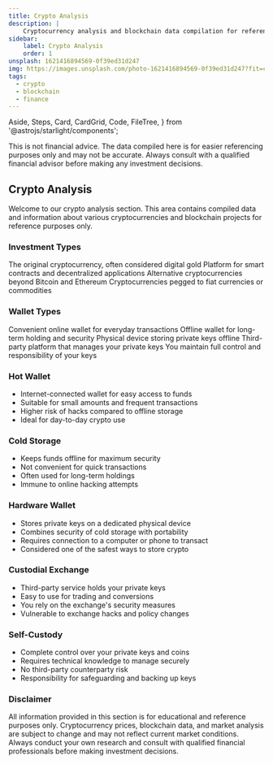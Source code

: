 ```yaml
---
title: Crypto Analysis
description: |
    Cryptocurrency analysis and blockchain data compilation for reference purposes.
sidebar:
    label: Crypto Analysis
    order: 1
unsplash: 1621416894569-0f39ed31d247
img: https://images.unsplash.com/photo-1621416894569-0f39ed31d247?fit=crop&w=1400&h=700&q=75
tags:
  - crypto
  - blockchain
  - finance
---
```


  Aside,
  Steps,
  Card,
  CardGrid,
  Code,
  FileTree,
} from '@astrojs/starlight/components';


<Aside title="Not Financial Advice" type="danger">
This is not financial advice. The data compiled here is for easier referencing purposes only and may not be accurate. Always consult with a qualified financial advisor before making any investment decisions.
</Aside>

<Adsense />

## Crypto Analysis

Welcome to our crypto analysis section.
This area contains compiled data and information about various cryptocurrencies and blockchain projects for reference purposes only.

### Investment Types

<CardGrid>
  <Card title="Bitcoin" icon="star">
    The original cryptocurrency, often considered digital gold
  </Card>
  <Card title="Ethereum" icon="bars">
    Platform for smart contracts and decentralized applications
  </Card>
  <Card title="Altcoins" icon="shield">
    Alternative cryptocurrencies beyond Bitcoin and Ethereum
  </Card>
  <Card title="Stablecoins" icon="home">
    Cryptocurrencies pegged to fiat currencies or commodities
  </Card>
</CardGrid>

### Wallet Types

<CardGrid>
  <Card title="Hot Wallet" icon="sun">
    Convenient online wallet for everyday transactions
  </Card>
  <Card title="Cold Storage" icon="briefcase">
    Offline wallet for long-term holding and security
  </Card>
  <Card title="Hardware Wallet" icon="archive">
    Physical device storing private keys offline
  </Card>
  <Card title="Custodial Exchange" icon="medkit">
    Third-party platform that manages your private keys
  </Card>
  <Card title="Self-Custody" icon="document">
    You maintain full control and responsibility of your keys
  </Card>
</CardGrid>

### Hot Wallet

- Internet-connected wallet for easy access to funds
- Suitable for small amounts and frequent transactions
- Higher risk of hacks compared to offline storage
- Ideal for day-to-day crypto use

### Cold Storage

- Keeps funds offline for maximum security
- Not convenient for quick transactions
- Often used for long-term holdings
- Immune to online hacking attempts

### Hardware Wallet

- Stores private keys on a dedicated physical device
- Combines security of cold storage with portability
- Requires connection to a computer or phone to transact
- Considered one of the safest ways to store crypto

### Custodial Exchange

- Third-party service holds your private keys
- Easy to use for trading and conversions
- You rely on the exchange's security measures
- Vulnerable to exchange hacks and policy changes

### Self-Custody

- Complete control over your private keys and coins
- Requires technical knowledge to manage securely
- No third-party counterparty risk
- Responsibility for safeguarding and backing up keys

### Disclaimer

All information provided in this section is for educational and reference purposes only.
Cryptocurrency prices, blockchain data, and market analysis are subject to change and may not reflect current market conditions.
Always conduct your own research and consult with qualified financial professionals before making investment decisions.
